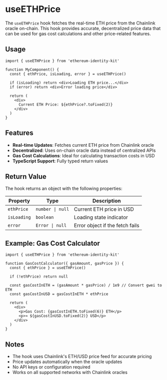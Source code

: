 # useETHPrice

The `useETHPrice` hook fetches the real-time ETH price from the Chainlink oracle on-chain. This hook provides accurate, decentralized price data that can be used for gas cost calculations and other price-related features.

## Usage

```tsx
import { useETHPrice } from 'ethereum-identity-kit'

function MyComponent() {
  const { ethPrice, isLoading, error } = useETHPrice()

  if (isLoading) return <div>Loading ETH price...</div>
  if (error) return <div>Error loading price</div>

  return (
    <div>
      Current ETH Price: ${ethPrice?.toFixed(2)}
    </div>
  )
}
```

## Features

- **Real-time Updates**: Fetches current ETH price from Chainlink oracle
- **Decentralized**: Uses on-chain oracle data instead of centralized APIs
- **Gas Cost Calculations**: Ideal for calculating transaction costs in USD
- **TypeScript Support**: Fully typed return values

## Return Value

The hook returns an object with the following properties:

| Property | Type | Description |
|----------|------|-------------|
| `ethPrice` | `number \| null` | Current ETH price in USD |
| `isLoading` | `boolean` | Loading state indicator |
| `error` | `Error \| null` | Error object if the fetch fails |

## Example: Gas Cost Calculator

```tsx
import { useETHPrice } from 'ethereum-identity-kit'

function GasCostCalculator({ gasAmount, gasPrice }) {
  const { ethPrice } = useETHPrice()

  if (!ethPrice) return null

  const gasCostInETH = (gasAmount * gasPrice) / 1e9 // Convert gwei to ETH
  const gasCostInUSD = gasCostInETH * ethPrice

  return (
    <div>
      <p>Gas Cost: {gasCostInETH.toFixed(6)} ETH</p>
      <p>≈ ${gasCostInUSD.toFixed(2)} USD</p>
    </div>
  )
}
```

## Notes

- The hook uses Chainlink's ETH/USD price feed for accurate pricing
- Price updates automatically when the oracle updates
- No API keys or configuration required
- Works on all supported networks with Chainlink oracles